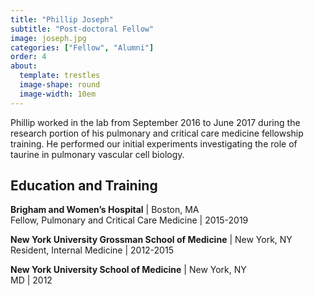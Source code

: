 ```yaml
---
title: "Phillip Joseph"
subtitle: "Post-doctoral Fellow"
image: joseph.jpg
categories: ["Fellow", "Alumni"]
order: 4
about:
  template: trestles
  image-shape: round
  image-width: 10em
---
```


Phillip worked in the lab from September 2016 to June 2017 during the research portion of his pulmonary and critical care medicine fellowship training. He performed our initial experiments investigating the role of taurine in pulmonary vascular cell biology. 

## Education and Training

**Brigham and Women's Hospital** | Boston, MA<br>
Fellow, Pulmonary and Critical Care Medicine | 2015-2019

**New York University Grossman School of Medicine** | New York, NY<br>
Resident, Internal Medicine | 2012-2015

**New York University School of Medicine** | New York, NY<br>
MD | 2012